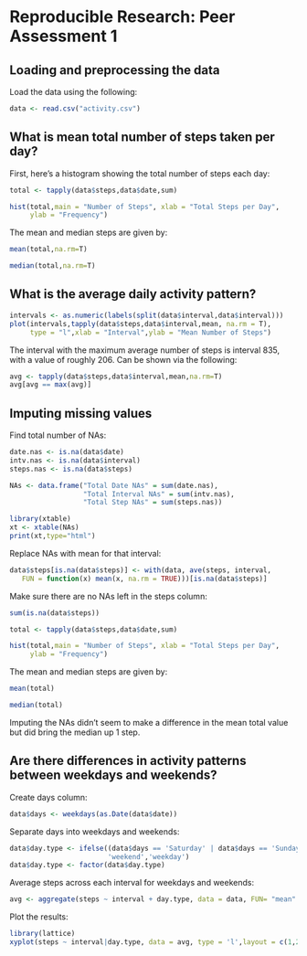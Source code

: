 # Reproducible Research: Peer Assessment 1


## Loading and preprocessing the data

Load the data using the following:

```r
data <- read.csv("activity.csv")
```


## What is mean total number of steps taken per day?

First, here's a histogram showing the total number of steps each day:

```r

total <- tapply(data$steps,data$date,sum)

hist(total,main = "Number of Steps", xlab = "Total Steps per Day", 
     ylab = "Frequency")
```

The mean and median steps are given by:

```r
mean(total,na.rm=T)

median(total,na.rm=T)
```

## What is the average daily activity pattern?

```r
intervals <- as.numeric(labels(split(data$interval,data$interval)))
plot(intervals,tapply(data$steps,data$interval,mean, na.rm = T),
     type = "l",xlab = "Interval",ylab = "Mean Number of Steps")
```

The interval with the maximum average number of steps is interval 835, with a value of roughly 206.  Can be shown via the following:
```r
avg <- tapply(data$steps,data$interval,mean,na.rm=T)
avg[avg == max(avg)]
```

## Imputing missing values

Find total number of NAs:
```r
date.nas <- is.na(data$date)
intv.nas <- is.na(data$interval)
steps.nas <- is.na(data$steps)

NAs <- data.frame("Total Date NAs" = sum(date.nas), 
                  "Total Interval NAs" = sum(intv.nas),
                  "Total Step NAs" = sum(steps.nas))

library(xtable)
xt <- xtable(NAs)
print(xt,type="html")
```

Replace NAs with mean for that interval:
```r
data$steps[is.na(data$steps)] <- with(data, ave(steps, interval, 
   FUN = function(x) mean(x, na.rm = TRUE)))[is.na(data$steps)]
```

Make sure there are no NAs left in the steps column:
```r
sum(is.na(data$steps))
```


```r
total <- tapply(data$steps,data$date,sum)

hist(total,main = "Number of Steps", xlab = "Total Steps per Day", 
     ylab = "Frequency")
```

The mean and median steps are given by:

```r
mean(total)

median(total)
```

Imputing the NAs didn't seem to make a difference in the mean total value but did bring the median up 1 step.

## Are there differences in activity patterns between weekdays and weekends?

Create days column:
```r
data$days <- weekdays(as.Date(data$date))
```

Separate days into weekdays and weekends:

```r
data$day.type <- ifelse((data$days == 'Saturday' | data$days == 'Sunday'),
                        'weekend','weekday')
data$day.type <- factor(data$day.type)
```

Average steps across each interval for weekdays and weekends:
```r
avg <- aggregate(steps ~ interval + day.type, data = data, FUN= "mean" )
```

Plot the results:
```r
library(lattice)
xyplot(steps ~ interval|day.type, data = avg, type = 'l',layout = c(1,2))
```
